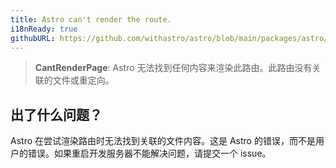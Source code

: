 ```yaml
---
title: Astro can't render the route.
i18nReady: true
githubURL: https://github.com/withastro/astro/blob/main/packages/astro/src/core/errors/errors-data.ts
---
```

> **CantRenderPage**: Astro 无法找到任何内容来渲染此路由。此路由没有关联的文件或重定向。

## 出了什么问题？
Astro 在尝试渲染路由时无法找到关联的文件内容。这是 Astro 的错误，而不是用户的错误。如果重启开发服务器不能解决问题，请提交一个 issue。
